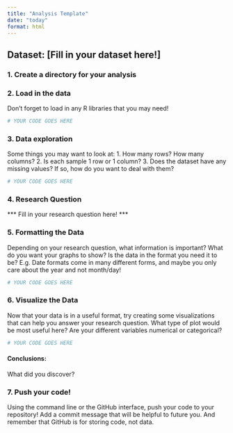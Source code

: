 ```yaml
---
title: "Analysis Template"
date: "today"
format: html
---
```


## Dataset: [Fill in your dataset here!]


### 1. Create a directory for your analysis



### 2. Load in the data

Don't forget to load in any R libraries that you may need!


```r
# YOUR CODE GOES HERE

```



### 3. Data exploration

Some things you may want to look at:
1. How many rows? How many columns?
2. Is each sample 1 row or 1 column?
3. Does the dataset have any missing values? If so, how do you want to deal with them?

```r
# YOUR CODE GOES HERE

```

### 4. Research Question

*** Fill in your research question here! ***



### 5. Formatting the Data

Depending on your research question, what information is important? What do you want your graphs to show? Is the data in the format you need it to be? E.g. Date formats come in many different forms, and maybe you only care about the year and not month/day!

```r
# YOUR CODE GOES HERE

```

### 6. Visualize the Data

Now that your data is in a useful format, try creating some visualizations that can help you answer your research question. What type of plot would be most useful here? Are your different variables numerical or categorical?

```r
# YOUR CODE GOES HERE

```

#### Conclusions:

What did you discover?



### 7. Push your code!

Using the command line or the GitHub interface, push your code to your repository! Add a commit message that will be helpful to future you. And remember that GitHub is for storing code, not data.


